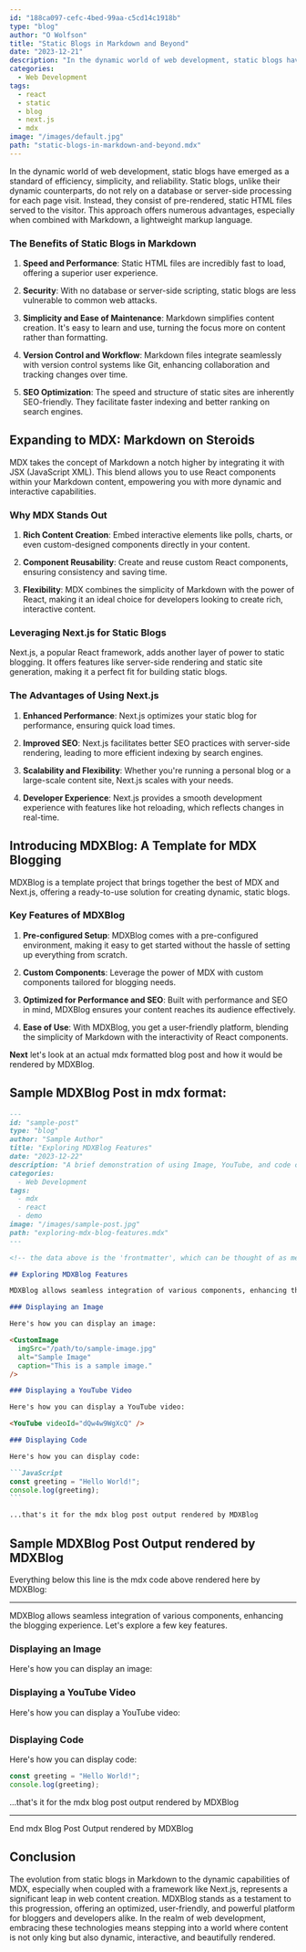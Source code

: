 ```yaml
---
id: "188ca097-cefc-4bed-99aa-c5cd14c1918b"
type: "blog"
author: "O Wolfson"
title: "Static Blogs in Markdown and Beyond"
date: "2023-12-21"
description: "In the dynamic world of web development, static blogs have emerged as a standard of efficiency, simplicity, and reliability. Static blogs, unlike their dynamic counterparts, do not rely on a database or server-side processing for each page visit. Instead, they consist of pre-rendered, static HTML files served to the visitor."
categories:
  - Web Development
tags:
  - react
  - static
  - blog
  - next.js
  - mdx
image: "/images/default.jpg"
path: "static-blogs-in-markdown-and-beyond.mdx"
---
```


In the dynamic world of web development, static blogs have emerged as a standard of efficiency, simplicity, and reliability. Static blogs, unlike their dynamic counterparts, do not rely on a database or server-side processing for each page visit. Instead, they consist of pre-rendered, static HTML files served to the visitor. This approach offers numerous advantages, especially when combined with Markdown, a lightweight markup language.

### The Benefits of Static Blogs in Markdown

1. **Speed and Performance**: Static HTML files are incredibly fast to load, offering a superior user experience.
2. **Security**: With no database or server-side scripting, static blogs are less vulnerable to common web attacks.

3. **Simplicity and Ease of Maintenance**: Markdown simplifies content creation. It's easy to learn and use, turning the focus more on content rather than formatting.

4. **Version Control and Workflow**: Markdown files integrate seamlessly with version control systems like Git, enhancing collaboration and tracking changes over time.

5. **SEO Optimization**: The speed and structure of static sites are inherently SEO-friendly. They facilitate faster indexing and better ranking on search engines.

## Expanding to MDX: Markdown on Steroids

MDX takes the concept of Markdown a notch higher by integrating it with JSX (JavaScript XML). This blend allows you to use React components within your Markdown content, empowering you with more dynamic and interactive capabilities.

### Why MDX Stands Out

1. **Rich Content Creation**: Embed interactive elements like polls, charts, or even custom-designed components directly in your content.

2. **Component Reusability**: Create and reuse custom React components, ensuring consistency and saving time.

3. **Flexibility**: MDX combines the simplicity of Markdown with the power of React, making it an ideal choice for developers looking to create rich, interactive content.

### Leveraging Next.js for Static Blogs

Next.js, a popular React framework, adds another layer of power to static blogging. It offers features like server-side rendering and static site generation, making it a perfect fit for building static blogs.

### The Advantages of Using Next.js

1. **Enhanced Performance**: Next.js optimizes your static blog for performance, ensuring quick load times.

2. **Improved SEO**: Next.js facilitates better SEO practices with server-side rendering, leading to more efficient indexing by search engines.

3. **Scalability and Flexibility**: Whether you&apos;re running a personal blog or a large-scale content site, Next.js scales with your needs.

4. **Developer Experience**: Next.js provides a smooth development experience with features like hot reloading, which reflects changes in real-time.

## Introducing MDXBlog: A Template for MDX Blogging

MDXBlog is a template project that brings together the best of MDX and Next.js, offering a ready-to-use solution for creating dynamic, static blogs.

### Key Features of MDXBlog

1. **Pre-configured Setup**: MDXBlog comes with a pre-configured environment, making it easy to get started without the hassle of setting up everything from scratch.

2. **Custom Components**: Leverage the power of MDX with custom components tailored for blogging needs.

3. **Optimized for Performance and SEO**: Built with performance and SEO in mind, MDXBlog ensures your content reaches its audience effectively.

4. **Ease of Use**: With MDXBlog, you get a user-friendly platform, blending the simplicity of Markdown with the interactivity of React components.

**Next** let&apos;s look at an actual mdx formatted blog post and how it would be rendered by MDXBlog.

## Sample MDXBlog Post in mdx format:

````markdown
---
id: "sample-post"
type: "blog"
author: "Sample Author"
title: "Exploring MDXBlog Features"
date: "2023-12-22"
description: "A brief demonstration of using Image, YouTube, and code components in an MDXBlog post."
categories:
  - Web Development
tags:
  - mdx
  - react
  - demo
image: "/images/sample-post.jpg"
path: "exploring-mdx-blog-features.mdx"
---

<!-- the data above is the 'frontmatter', which can be thought of as metadata and is generally used to sort content, and render title, description, featured image, etc...  -->

## Exploring MDXBlog Features

MDXBlog allows seamless integration of various components, enhancing the blogging experience. Let's explore a few key features.

### Displaying an Image

Here's how you can display an image:

<CustomImage
  imgSrc="/path/to/sample-image.jpg"
  alt="Sample Image"
  caption="This is a sample image."
/>

### Displaying a YouTube Video

Here's how you can display a YouTube video:

<YouTube videoId="dQw4w9WgXcQ" />

### Displaying Code

Here's how you can display code:

```JavaScript
const greeting = "Hello World!";
console.log(greeting);
```

...that's it for the mdx blog post output rendered by MDXBlog
````

## Sample MDXBlog Post Output rendered by MDXBlog

Everything below this line is the mdx code above rendered here by MDXBlog:

---

MDXBlog allows seamless integration of various components, enhancing the blogging experience. Let's explore a few key features.

### Displaying an Image

Here's how you can display an image:

<CustomImage
  imgSrc="https://images.unsplash.com/photo-1494256997604-768d1f608cac?q=80&w=3329&auto=format&fit=crop&ixlib=rb-4.0.3&ixid=M3wxMjA3fDB8MHxwaG90by1wYWdlfHx8fGVufDB8fHx8fA%3D%3D"
  alt="funny cat"
  caption="This is a sample image."
/>

### Displaying a YouTube Video

Here's how you can display a YouTube video:

## <YouTube videoId="DsSus18EVj0" />

### Displaying Code

Here's how you can display code:

```JavaScript
const greeting = "Hello World!";
console.log(greeting);
```

...that's it for the mdx blog post output rendered by MDXBlog

---

End mdx Blog Post Output rendered by MDXBlog

## Conclusion

The evolution from static blogs in Markdown to the dynamic capabilities of MDX, especially when coupled with a framework like Next.js, represents a significant leap in web content creation. MDXBlog stands as a testament to this progression, offering an optimized, user-friendly, and powerful platform for bloggers and developers alike. In the realm of web development, embracing these technologies means stepping into a world where content is not only king but also dynamic, interactive, and beautifully rendered.
